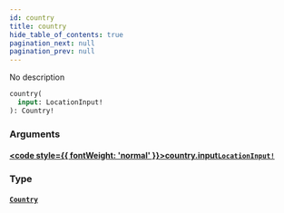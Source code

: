 ```yaml
---
id: country
title: country
hide_table_of_contents: true
pagination_next: null
pagination_prev: null
---
```








No description

```graphql
country(
  input: LocationInput!
): Country!
```


### Arguments

#### [<code style={{ fontWeight: 'normal' }}>country.<b>input</b></code>](#)<Bullet />[`LocationInput!`](/inputs/location-input) <Badge class="secondary" text="non-null"/> <Badge class="secondary" text="input"/>
> 
> 

### Type

#### [`Country`](/objects/country) <Badge class="secondary" text="object"/>
> 
> 





